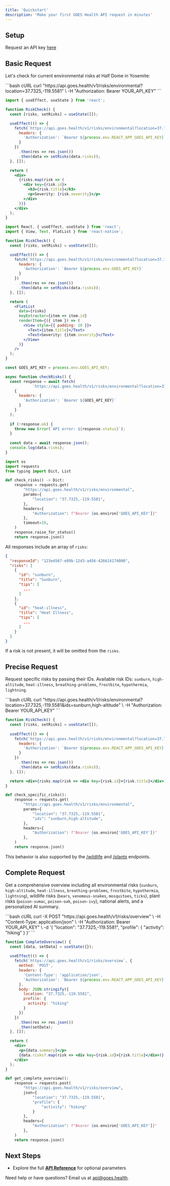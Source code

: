```yaml
---
title: 'Quickstart'
description: 'Make your first GOES Health API request in minutes'
---
```


## Setup

Request an API key [here](mailto:api@goes.health?subject=API%20Key%20Request)

## Basic Request

Let's check for current environmental risks at Half Dome in Yosemite:

<CodeGroup>
```bash cURL
curl "https://api.goes.health/v1/risks/environmental?location=37.7325,-119.5581" \
  -H "Authorization: Bearer YOUR_API_KEY"
```

```jsx React
import { useEffect, useState } from 'react';

function RiskCheck() {
  const [risks, setRisks] = useState([]);

  useEffect(() => {
    fetch(`https://api.goes.health/v1/risks/environmental?location=37.7325,-119.5581`, {
      headers: {
        'Authorization': `Bearer ${process.env.REACT_APP_GOES_API_KEY}`
      }
    })
      .then(res => res.json())
      .then(data => setRisks(data.risks));
  }, []);

  return (
    <div>
      {risks.map(risk => (
        <div key={risk.id}>
          <h3>{risk.title}</h3>
          <p>Severity: {risk.severity}</p>
        </div>
      ))}
    </div>
  );
}
```

```jsx React Native
import React, { useEffect, useState } from 'react';
import { View, Text, FlatList } from 'react-native';

function RiskCheck() {
  const [risks, setRisks] = useState([]);

  useEffect(() => {
    fetch(`https://api.goes.health/v1/risks/environmental?location=37.7325,-119.5581`, {
      headers: {
        'Authorization': `Bearer ${process.env.GOES_API_KEY}`
      }
    })
      .then(res => res.json())
      .then(data => setRisks(data.risks));
  }, []);

  return (
    <FlatList
      data={risks}
      keyExtractor={item => item.id}
      renderItem={({ item }) => (
        <View style={{ padding: 10 }}>
          <Text>{item.title}</Text>
          <Text>Severity: {item.severity}</Text>
        </View>
      )}
    />
  );
}
```

```js Node.js
const GOES_API_KEY = process.env.GOES_API_KEY;

async function checkRisks() {
  const response = await fetch(
            `https://api.goes.health/v1/risks/environmental?location=37.7325,-119.5581`,
    {
      headers: {
        'Authorization': `Bearer ${GOES_API_KEY}`
      }
    }
  );
  
  if (!response.ok) {
    throw new Error(`API error: ${response.status}`);
  }
  
  const data = await response.json();
  console.log(data.risks);
}
```

```python Python
import os
import requests
from typing import Dict, List

def check_risks() -> Dict:
    response = requests.get(
        "https://api.goes.health/v1/risks/environmental",
        params={
            "location": "37.7325,-119.5581",
        },
        headers={
            "Authorization": f"Bearer {os.environ['GOES_API_KEY']}"
        },
        timeout=10,
    )
    response.raise_for_status()
    return response.json()
```
</CodeGroup>

All responses include an array of `risks`:

```json
{
  "responseId": "123e4567-e89b-12d3-a456-426614174000",
  "risks": [
    {
      "id": "sunburn",
      "title": "Sunburn",
      "tips": [
        ...
      ]
    }, 
    {
      "id": "heat-illness",
      "title": "Heat Illness",
      "tips": [
        ...
      ]
    }
  ]
}
```

If a risk is not present, it will be omitted from the `risks`. 

## Precise Request

Request specific risks by passing their IDs. Available risk IDs: `sunburn`, `high-altitude`, `heat-illness`, `breathing-problems`, `frostbite`, `hypothermia`, `lightning`.

<CodeGroup>
```bash cURL
curl "https://api.goes.health/v1/risks/environmental?location=37.7325,-119.5581&ids=sunburn,high-altitude" \
  -H "Authorization: Bearer YOUR_API_KEY"
```

```jsx React
function RiskCheck() {
  const [risks, setRisks] = useState([]);
  
  useEffect(() => {
    fetch(`https://api.goes.health/v1/risks/environmental?location=37.7325,-119.5581&ids=sunburn,high-altitude`, {
      headers: {
        'Authorization': `Bearer ${process.env.REACT_APP_GOES_API_KEY}`
      }
    })
      .then(res => res.json())
      .then(data => setRisks(data.risks));
  }, []);

  return <div>{risks.map(risk => <div key={risk.id}>{risk.title}</div>)}</div>;
}
```

```python Python
def check_specific_risks():
    response = requests.get(
        "https://api.goes.health/v1/risks/environmental",
        params={
            "location": "37.7325,-119.5581",
            "ids": "sunburn,high-altitude",
        },
        headers={
            "Authorization": f"Bearer {os.environ['GOES_API_KEY']}"
        },
    )
    return response.json()
```
</CodeGroup>

This behavior is also supported by the [/wildlife](/api-reference/wildlife) and [/plants](/api-reference/plants) endpoints. 

## Complete Request

Get a comprehensive overview including all environmental risks (`sunburn`, `high-altitude`, `heat-illness`, `breathing-problems`, `frostbite`, `hypothermia`, `lightning`), wildlife risks (`bears`, `venomous-snakes`, `mosquitoes`, `ticks`), plant risks (`poison-sumac`, `poison-oak`, `poison-ivy`), national alerts, and a personalized AI summary.

<CodeGroup>
```bash cURL
curl -X POST "https://api.goes.health/v1/risks/overview" \
  -H "Content-Type: application/json" \
  -H "Authorization: Bearer YOUR_API_KEY" \
  -d '{
    "location": "37.7325,-119.5581",
    "profile": {
      "activity": "hiking"
    }
  }'
```

```jsx React
function CompleteOverview() {
  const [data, setData] = useState({});
  
  useEffect(() => {
    fetch(`https://api.goes.health/v1/risks/overview`, {
      method: 'POST',
      headers: {
        'Content-Type': 'application/json',
        'Authorization': `Bearer ${process.env.REACT_APP_GOES_API_KEY}`
      },
      body: JSON.stringify({
        location: "37.7325,-119.5581",
        profile: {
          activity: "hiking"
        }
      })
    })
      .then(res => res.json())
      .then(setData);
  }, []);

  return (
    <div>
      <p>{data.summary}</p>
      {data.risks?.map(risk => <div key={risk.id}>{risk.title}</div>)}
    </div>
  );
}
```

```python Python
def get_complete_overview():
    response = requests.post(
        "https://api.goes.health/v1/risks/overview",
        json={
            "location": "37.7325,-119.5581",
            "profile": {
                "activity": "hiking"
            }
        },
        headers={
            "Authorization": f"Bearer {os.environ['GOES_API_KEY']}"
        },
    )
    return response.json()
```
</CodeGroup>

## Next Steps

- Explore the full **[API Reference](/api-reference/risks)** for optional parameters

<Callout icon="lightbulb" color="yellow">
Need help or have questions? Email us at <a href="mailto:api@goes.health?subject=API%20Support">api@goes.health</a>.
</Callout>
